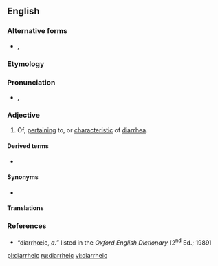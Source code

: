 ==English==

===Alternative forms===
* {{l|en|diarrhoeic}}, {{l|en|diarrhœic}}

===Etymology===
{{suffix|diarrhea|ic|lang=en}}

===Pronunciation===
* {{a|RP}} {{enPR|dīərhēʹĭk}}, {{IPA|/daɪəˈɹ̥iːɪk/|lang=en}}

===Adjective===
{{en-adj|-}}

# {{lb|en|rare}} Of, [[pertain]]ing to, or [[characteristic]] of [[diarrhea]].

====Derived terms====
* {{l|en|antidiarrhœic|antidiarrheic}}

====Synonyms====
* {{l|en|diarrheal}}

====Translations====
{{trans-see|diarrheal}}

===References===
* “<span class="plainlinks">[http://dictionary.oed.com/cgi/entry/50063308 diarrhœic, ''a.'']</span>” listed in the ''[[w:Oxford English Dictionary|Oxford English Dictionary]]'' [2<sup>nd</sup> Ed.; 1989]

[[pl:diarrheic]]
[[ru:diarrheic]]
[[vi:diarrheic]]
